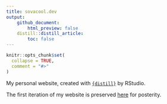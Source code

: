 ```yaml
---
title: sovacool.dev
output: 
    github_document:
        html_preview: false
    distill::distill_article:
        toc: false
---
```


<!-- README.md is generated from README.Rmd. Please edit that file -->

```r
knitr::opts_chunk$set(
  collapse = TRUE,
  comment = "#>"
)
```

<!-- badges: start -->
<!-- badges: end -->

My personal website, created with [`{distill}`](https://rstudio.github.io/distill/) by RStudio.

The first iteration of my website is preserved [here](https://github.com/kelly-sovacool/DEPRECATED_kelly-sovacool.github.io) for posterity.

